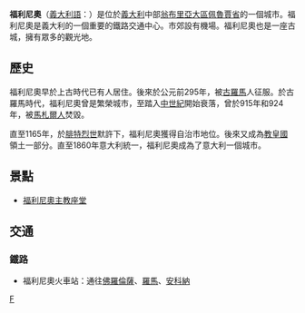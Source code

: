 {{Infobox Italian comune 
| img_coa           =
| official_name     = 福利諾<br/>Comune di Foligno
| image_skyline     = File:06034 Foligno, Province of Perugia, Italy - panoramio (13).jpg
| image_flag = Foligno Flag.jpg
| latd  = 42 |latm  = 57 |lats  =  |latNS  = N
| longd = 12 |longm = 42 |longs =   |longEW = E
| name              = 福利諾
| region            = [[翁布里亞|翁布里亞]] 
| province          = [[佩魯賈省|佩魯賈省]] 
| elevation_m       = 234
| area_total_km2    = 263
| population_as_of  = 2007年
| population_total  = 56,036
| population_density_km2 = 
| timezone          = [[欧洲中部时间|CET]]、[[UTC|UTC]]+1 
| coordinates       = {{coord|42|57|N|12|42|E}}
| telephone         = 0742
| postalcode        = 06034、06030、06037
| gentilic          = 
| website           = [http://www.comune.foligno.pg.it/] 
|}}
'''福利尼奧'''（[[義大利語|義大利語]]：'''{{lang|it|Foligno}}'''）是位於[[義大利|義大利]]中部[[翁布里亞大區|翁布里亞大區]][[佩魯賈省|佩魯賈省]]的一個城市。福利尼奧是義大利的一個重要的鐵路交通中心。市郊設有機場。福利尼奧也是一座古城，擁有眾多的觀光地。

==歷史==
福利尼奧早於上古時代已有人居住。後來於公元前295年，被[[古羅馬|古羅馬]]人征服。於古羅馬時代，福利尼奧曾是繁榮城市，至踏入[[中世紀|中世紀]]開始衰落，曾於915年和924年，被[[馬札爾人|馬札爾人]]焚毀。

直至1165年，於[[腓特烈一世_(神聖羅馬帝國)|腓特烈世]]默許下，福利尼奧獲得自治市地位。後來又成為[[教皇國|教皇國]]領土一部分。直至1860年意大利統一，福利尼奧成為了意大利一個城市。

==景點==
*[[福利尼奧主教座堂|福利尼奧主教座堂]]

==交通==
===鐵路===
*福利尼奧火車站：通往[[佛羅倫薩|佛羅倫薩]]、[[羅馬|羅馬]]、[[安科納|安科納]]

{{佩魯賈省市鎮}}

{{DEFAULTSORT:Foligno}}
[[Category:佩鲁贾省市镇|F]]